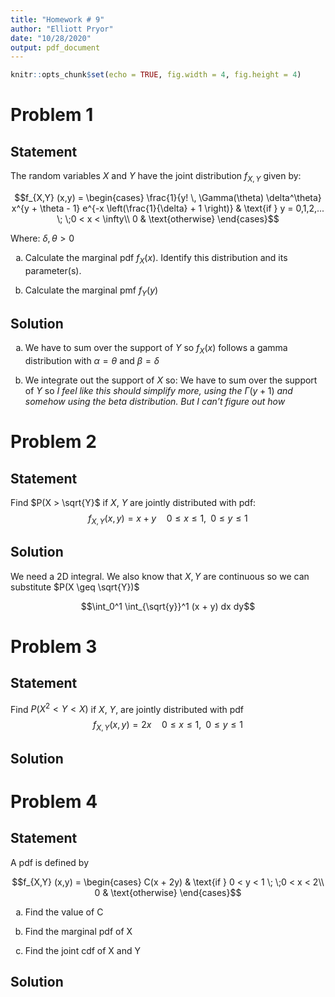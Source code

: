 ```yaml
---
title: "Homework # 9"
author: "Elliott Pryor"
date: "10/28/2020"
output: pdf_document
---
```


```r
knitr::opts_chunk$set(echo = TRUE, fig.width = 4, fig.height = 4)
```

\renewcommand{\sp}{\; \;}
\newcommand*\Eval[3]{\left.#1\right\rvert_{#2}^{#3}}

# Problem 1
## Statement

The random variables $X$ and $Y$ have the joint distribution $f_{X, Y}$ given by:

$$f_{X,Y} (x,y) = \begin{cases}
\frac{1}{y! \, \Gamma(\theta) \delta^\theta} x^{y + \theta - 1} e^{-x \left(\frac{1}{\delta} + 1 \right)} & \text{if } y = 0,1,2,... \sp 0 < x < \infty\\
0 & \text{otherwise}
\end{cases}$$

Where: $\delta, \theta > 0$

a. Calculate the marginal pdf $f_X(x)$. Identify this distribution and its parameter(s).

b. Calculate the marginal pmf $f_Y(y)$

\hrule
## Solution

a. We have to sum over the support of $Y$ so 
\begin{align*}
f_X(x) &= \sum_{y = 0}^\infty \frac{1}{y! \, \Gamma(\theta) \delta^\theta} x^{y + \theta - 1} e^{-x \left(\frac{1}{\delta} + 1 \right)}\\
&= f_X(x) = \frac{e^{-x \left( \frac{1}{\delta}\right) }  x^{\theta - 1}}{\Gamma(\theta) \delta^\theta} \sum_{y = 0}^\infty \frac{1}{y!} e^{-x} x^{y} \quad \implies Y \sim Poisson(\lambda = x)\\
&= = f_X(x) = \frac{e^{-x \left( \frac{1}{\delta} \right) }  x^{\theta - 1}}{\Gamma(\theta) \delta^\theta}
\end{align*}
$f_X(x)$ follows a gamma distribution with $\alpha = \theta$ and $\beta = \delta$


b. We integrate out the support of $X$ so:
 We have to sum over the support of $Y$ so 
\begin{align*}
f_Y(y) &= \int_0^\infty \frac{1}{y! \, \Gamma(\theta) \delta^\theta} x^{y + \theta - 1} e^{-x \left(\frac{1}{\delta} + 1 \right)} dx \\
&=  \frac{1}{y!} \int_0^\infty \frac{1}{\Gamma(\theta) \delta^\theta} x^{y} x^{\theta - 1} e^{-x/ \delta} e^{-x} dx\\
&= \frac{1}{y!} \left( \int_0^\infty x^{y} e^{-x} dx\right) \left( \int_0^\infty \frac{1}{\Gamma(\theta) \delta^\theta}  x^{\theta - 1} e^{-x/ \delta} dx \right) \quad \implies X \sim Gamma(\alpha = \theta, \beta = \delta)\\
&= \frac{1}{y!} \left(\int_0^\infty x^{y} e^{-x} dx\right) \\
&= \frac{1}{y!} \Gamma(y +1)
\end{align*}
*I feel like this should simplify more, using the *
$\Gamma(y + 1)$
*and somehow using the beta distribution. But I can't figure out how *

# Problem 2
## Statement

Find $P(X > \sqrt{Y}$ if $X$, $Y$ are jointly distributed with pdf:
$$f_{X,Y}(x,y) = x+y \quad 0\leq x \leq 1 , \sp 0 \leq y \leq 1$$

\hrule
## Solution


We need a 2D integral. We also know that $X, Y$ are continuous so we can substitute $P(X \geq \sqrt{Y})$

$$\int_0^1 \int_{\sqrt{y}}^1 (x + y) dx dy$$
\begin{align*}
P(X \geq \sqrt{Y}) &= \int_0^1 \int_{\sqrt{y}}^1 (x + y) dx dy \\
&= \int_0^1 \Eval{1/2 x^2 + xy}{\sqrt{y}}{1} dy\\
&= \int_0^1 (1/2 y + y^{3/2}) dy\\
&= \Eval{1/4 y^4 + 2/5 y^{5/2}}{0}{1}\\
&= 1/4 + 2/5 - 0 - 0\\
&= 13/20
\end{align*}





# Problem 3
## Statement

Find $P(X^2 < Y < X)$ if $X$, $Y$, are jointly distributed with pdf 
$$f_{X,Y}(x,y) = 2x \quad 0\leq x \leq 1 , \sp 0 \leq y \leq 1$$

\hrule
## Solution








# Problem 4
## Statement

A pdf is defined by

$$f_{X,Y} (x,y) = \begin{cases}
C(x + 2y) & \text{if } 0 < y < 1 \sp 0 < x < 2\\
0 & \text{otherwise}
\end{cases}$$

a. Find the value of C

b. Find the marginal pdf of X

c. Find the joint cdf of X and Y

\hrule
## Solution


